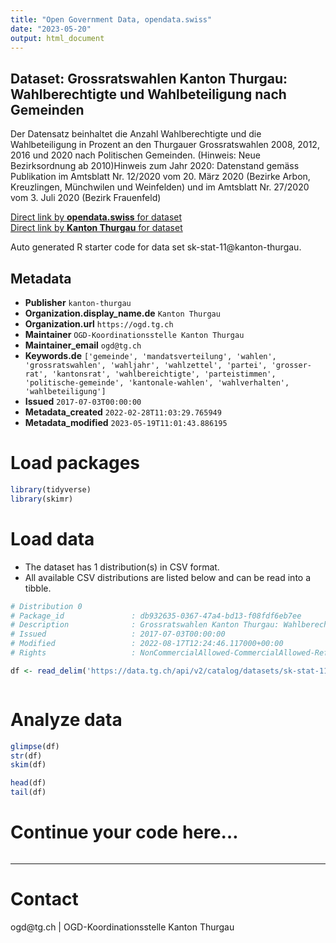 ```yaml
---
title: "Open Government Data, opendata.swiss"
date: "2023-05-20"
output: html_document
---
```


## Dataset: Grossratswahlen Kanton Thurgau: Wahlberechtigte und Wahlbeteiligung nach Gemeinden

Der Datensatz beinhaltet die Anzahl Wahlberechtigte und die Wahlbeteiligung in Prozent an den Thurgauer Grossratswahlen 2008, 2012, 2016 und 2020 nach Politischen Gemeinden. (Hinweis: Neue Bezirksordnung ab 2010)Hinweis zum Jahr 2020: Datenstand gemäss Publikation im Amtsblatt Nr. 12/2020 vom 20. März 2020 (Bezirke Arbon, Kreuzlingen, Münchwilen und Weinfelden) und im Amtsblatt Nr. 27/2020 vom 3. Juli 2020 (Bezirk Frauenfeld)

[Direct link by **opendata.swiss** for dataset](https://opendata.swiss/de/dataset/grossratswahlen-kanton-thurgau-wahlberechtigte-und-wahlbeteiligung-nach-gemeinden)<br>
[Direct link by **Kanton Thurgau** for dataset](https://data.tg.ch/explore/dataset/sk-stat-11/)

Auto generated R starter code for data set sk-stat-11@kanton-thurgau.

## Metadata

- **Publisher** `kanton-thurgau`
- **Organization.display_name.de** `Kanton Thurgau`
- **Organization.url** `https://ogd.tg.ch`
- **Maintainer** `OGD-Koordinationsstelle Kanton Thurgau`
- **Maintainer_email** `ogd@tg.ch`
- **Keywords.de** `['gemeinde', 'mandatsverteilung', 'wahlen', 'grossratswahlen', 'wahljahr', 'wahlzettel', 'partei', 'grosser-rat', 'kantonsrat', 'wahlbereichtigte', 'parteistimmen', 'politische-gemeinde', 'kantonale-wahlen', 'wahlverhalten', 'wahlbeteiligung']`
- **Issued** `2017-07-03T00:00:00`
- **Metadata_created** `2022-02-28T11:03:29.765949`
- **Metadata_modified** `2023-05-19T11:01:43.886195`


# Load packages

```r

library(tidyverse)
library(skimr)

```

# Load data

-   The dataset has 1 distribution(s) in CSV format.
-   All available CSV distributions are listed below and can be read into a tibble.

```r

# Distribution 0
# Package_id               : db932635-0367-47a4-bd13-f08fdf6eb7ee
# Description              : Grossratswahlen Kanton Thurgau: Wahlberechtigte und Wahlbeteiligung nach Gemeinden (csv)
# Issued                   : 2017-07-03T00:00:00
# Modified                 : 2022-08-17T12:24:46.117000+00:00
# Rights                   : NonCommercialAllowed-CommercialAllowed-ReferenceRequired

df <- read_delim('https://data.tg.ch/api/v2/catalog/datasets/sk-stat-11/exports/csv')



```

# Analyze data

```r

glimpse(df)
str(df)
skim(df)

head(df)
tail(df)

```

# Continue your code here...

```r

```

------------------------------------------------------------------------

# Contact

ogd@tg.ch | OGD-Koordinationsstelle Kanton Thurgau
